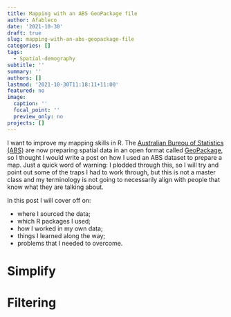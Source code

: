 ```yaml
---
title: Mapping with an ABS GeoPackage file
author: Afableco
date: '2021-10-30'
draft: true
slug: mapping-with-an-abs-geopackage-file
categories: []
tags:
  - Spatial-demography
subtitle: ''
summary: ''
authors: []
lastmod: '2021-10-30T11:18:11+11:00'
featured: no
image:
  caption: ''
  focal_point: ''
  preview_only: no
projects: []
---
```


I want to improve my mapping skills in R. The [Australian Bureou of Statistics (ABS)](http://abs.gov.au) are now preparing spatial data in an open format called [GeoPackage](https://www.geopackage.org/), so I thought I would write a  post on how I used an ABS dataset to prepare a map. Just a quick word of warning: I plodded through this, so I will try and point out some of the traps I had to work through, but this  is not a  master class and my terminology is not going  to necessarily  align  with people that know what they are talking about.

In this post  I will cover off  on:

- where I sourced the data;
- which R packages I used;
- how I worked in my own data;
- things I learned along the way;
- problems that I needed to overcome.

# Simplify


# Filtering


